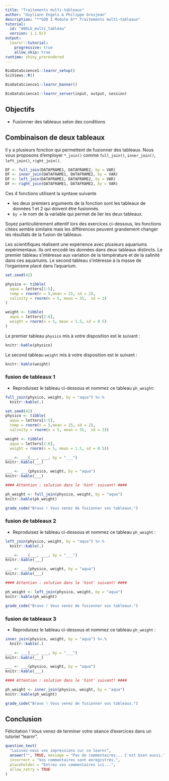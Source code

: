 ```yaml
---
title: "Traitements multi-tableaux"
author: "Guyliann Engels & Philippe Grosjean"
description: "**SDD I Module 6** Traitements multi-tableaux"
tutorial:
  id: "A06Lb_multi_tableau"
  version: 1.1.0/3
output:
  learnr::tutorial:
    progressive: true
    allow_skip: true
runtime: shiny_prerendered
---
```


```r
BioDataScience1::learnr_setup()
SciViews::R()
```

```r
BioDataScience1::learnr_banner()
```

```r
BioDataScience1::learnr_server(input, output, session)
```


## Objectifs

- Fusionner des tableaux selon des conditions

## Combinaison de deux tableaux

Il y a plusieurs fonction qui permettent de fusionner des tableaux. Nous vous proposons d'employer `*_join()` comme `full_join()`, `inner_join()`, `left_join()`, `right_join()`. 

```r
DF <- full_join(DATAFRAME1, DATAFRAME2, by = VAR)
DF <- inner_join(DATAFRAME1, DATAFRAME2, by = VAR)
DF <- left_join(DATAFRAME1, DATAFRAME2, by = VAR)
DF <- right_join(DATAFRAME1, DATAFRAME2, by = VAR)
```

Ces 4 fonctions utilisent la syntaxe suivante 

- les deux premiers arguments de la fonction sont les tableaux de données 1 et 2 qui doivent être fusionnés.
- `by =` le nom de la variable qui permet de lier les deux tableaux.

Soyez particulièrement attentif lors des exercices ci-dessous, les fonctions citées semble similaire mais les différences peuvent grandement changer les résultats de la fusion de tableaux.

Les scientifiques réalisent une expérience avec plusieurs aquariums expérimentaux. Ils ont encodé les données dans deux tableaux distincts. Le premier tableau s'intéresse aux variation de la température et de la salinité dans ces aquariums. Le second tableau s'intéresse à la masse de l'organisme placé dans l'aquarium.

```r
set.seed(42)

physico <- tibble(
  aqua = letters[1:5],
  temp = rnorm(n = 5,mean = 25, sd = 2),
  salinity = rnorm(n = 5, mean = 35,  sd = 2)
)

weight <- tibble(
  aqua = letters[2:6],
  weight = rnorm(n = 5, mean = 1.5, sd = 0.5)
)
```

Le premier tableau `physico` mis à votre disposition est le suivant :

```r
knitr::kable(physico)
```

Le second tableau `weight` mis à votre disposition est le suivant :

```r
knitr::kable(weight)
```

### fusion de tableaux 1

- Reproduisez le tableau ci-dessous et nommez ce tableau `ph_weight`: 

```r
full_join(physico, weight, by = "aqua") %>.%
  knitr::kable(.)
```

```r
set.seed(42)
physico <- tibble(
  aqua = letters[1:5],
  temp = rnorm(n = 5,mean = 25, sd = 2),
  salinity = rnorm(n = 5, mean = 35,  sd = 2))

weight <- tibble(
  aqua = letters[2:6],
  weight = rnorm(n = 5, mean = 1.5, sd = 0.5))
```

```r
___ <- ___(___, ___, by = "___")
knitr::kable(___)
```

```r
___ <- ___(physico, weight, by = "aqua")
knitr::kable(___)

#### Attention : solution dans le 'hint' suivant! ####
```

```r
ph_weight <- full_join(physico, weight, by = "aqua")
knitr::kable(ph_weight)
```

```r
grade_code("Bravo ! Vous venez de fusionner vos tableaux.")
```


### fusion de tableaux 2

- Reproduisez le tableau ci-dessous et nommez ce tableau `ph_weight` : 

```r
left_join(physico, weight, by = "aqua") %>.%
  knitr::kable(.)
```

```r
___ <- ___(___, ___, by = "___")
knitr::kable(___)
```

```r
___ <- ___(physico, weight, by = "aqua")
knitr::kable(___)

#### Attention : solution dans le 'hint' suivant! ####
```

```r
ph_weight <- left_join(physico, weight, by = "aqua")
knitr::kable(ph_weight)
```

```r
grade_code("Bravo ! Vous venez de fusionner vos tableaux.")
```

### fusion de tableaux 3

- Reproduisez le tableau ci-dessous et nommez ce tableau `ph_weight` : 

```r
inner_join(physico, weight, by = "aqua") %>.%
  knitr::kable(.)
```

```r
___ <- ___(___, ___, by = "___")
knitr::kable(___)
```

```r
___ <- ___(physico, weight, by = "aqua")
knitr::kable(___)

#### Attention : solution dans le 'hint' suivant! ####
```

```r
ph_weight <- inner_join(physico, weight, by = "aqua")
knitr::kable(ph_weight)
```

```r
grade_code("Bravo ! Vous venez de fusionner vos tableaux.")
```

## Conclusion

Félicitation ! Vous venez de terminer votre séance d'exercices dans un tutoriel "learnr".

```r
question_text(
  "Laissez-nous vos impressions sur ce learnr",
  answer("", TRUE, message = "Pas de commentaires... C'est bien aussi."),
  incorrect = "Vos commentaires sont enregistrés.",
  placeholder = "Entrez vos commentaires ici...",
  allow_retry = TRUE
)
```

